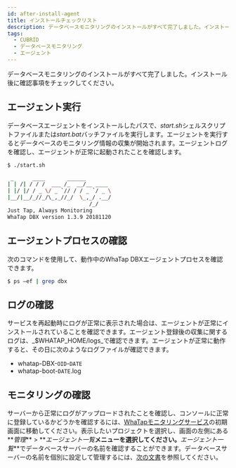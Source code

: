 ```yaml
---
id: after-install-agent
title: インストールチェックリスト
description: データベースモニタリングのインストールがすべて完了しました。インストール後に確認事項をチェックしてください。
tags:
  - CUBRID
  - データベースモニタリング
  - エージェント
---
```


データベースモニタリングのインストールがすべて完了しました。インストール後に確認事項をチェックしてください。

## エージェント実行

データベースエージェントをインストールしたパスで、*start.sh*シェルスクリプトファイルまたは*start.bat*バッチファイルを実行します。エージェントを実行するとデータベースのモニタリング情報の収集が開始されます。エージェントログを確認し、エージェントが正常に起動されたことを確認します。

```bash title='start.sh'
$ ./start.sh

 _      ____       ______
| | /| / / /  ___ /_  __/__ ____
| |/ |/ / _ \/ _ `// / / _ `/ _ \
|__/|__/_//_/\_,_//_/  \_,_/ .__/
                          /_/
Just Tap, Always Monitoring
WhaTap DBX version 1.3.9 20181120
```

## エージェントプロセスの確認

次のコマンドを使用して、動作中のWhaTap DBXエージェントプロセスを確認できます。

```bash title='SH'
$ ps –ef | grep dbx
```

## ログの確認

サービスを再起動時にログが正常に表示された場合は、エージェントが正常にインストールされていることを確認できます。エージェント登録後の収集に関するログは、_$WHATAP_HOME/logs_で確認できます。エージェントが正常に動作すると、その日に次のようなログファイルが確認できます。

- whatap-DBX-`OID`-`DATE`
- whatap-boot-`DATE`.log

## モニタリングの確認

サーバーから正常にログがアップロードされたことを確認し、コンソールに正常に登録しているかどうかを確認するには、[WhaTapモニタリングサービス](https://service.whatap.io)の初期画面に移動してください。表示したいプロジェクトを選択し、画面の左側にある**_管理_** > **_エージェント一覧_**メニューを選択してください。**_エージェント一覧_**でデータベースサーバーの名前を確認することができます。データベースサーバーの名前を個別に設定して管理するには、[次の文書](agent-manage)を参照してください。

<ImgLang img='db-check-monitoring-agent-lists.png' desc='データベースエージェントの一覧' />
